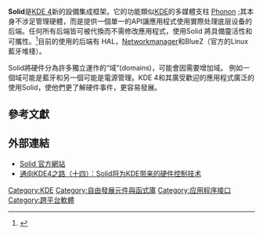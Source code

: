 '''Solid'''是[[KDE_4|KDE 4]]新的設備集成框架。它的功能類似[[KDE|KDE]]的多媒體支柱 [[Phonon_(KDE)|Phonon]] ;其本身不涉足管理硬體，而是提供一個單一的API讓應用程式使用實際处理底层设备的后端。任何所有后端皆可被代換而不需修改應用程式，使用Solid 將具備靈活性和可攜性。<ref>{{Cite web |url=http://www.kde.org/announcements/4.0/ |title=K Desktop Environment - KDE 4.0 Released |accessdate=2009-04-01 |archive-date=2009-03-12 |archive-url=https://web.archive.org/web/20090312041653/http://kde.org/announcements/4.0/ |dead-url=no }}</ref>目前的使用的后端有 HAL，[[Networkmanager|Networkmanager]]和BlueZ（官方的Linux藍牙堆棧）。

Solid將硬件分為許多獨立運作的“域”(domains)，可能會因需要增加域。 例如一個域可能是藍牙和另一個可能是電源管理。KDE 4和其廣受歡迎的應用程式廣泛的使用Solid，使他們更了解硬件事件，更容易發展。

== 參考文獻 ==
<references/>

== 外部連結 ==
{{portal|Free software|Free Software Portal Logo.svg}}

* [https://web.archive.org/web/20080525085511/http://solid.kde.org/ Solid 官方網站]
* [http://www.kdecn.org/dot/index.php?id=1177385913 通向KDE4之路（十四）：Solid将为KDE带来的硬件控制技术]{{Dead link|date=2018年8月 |bot=InternetArchiveBot |fix-attempted=yes }}

{{KDE}}

[[Category:KDE|Category:KDE]]
[[Category:自由發展元件與函式庫|Category:自由發展元件與函式庫]]
[[Category:应用程序接口|Category:应用程序接口]]
[[Category:跨平台軟體|Category:跨平台軟體]]